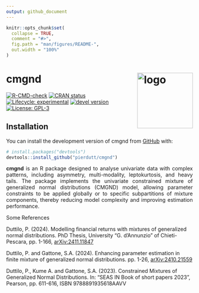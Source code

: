```yaml
---
output: github_document
---
```


<!-- README.md is generated from README.Rmd. Please edit that file -->

```r
knitr::opts_chunk$set(
  collapse = TRUE,
  comment = "#>",
  fig.path = "man/figures/README-",
  out.width = "100%"
)
```

# cmgnd <img src="man/figures/logo.png" alt="logo" align="right" width="150" style="border: none; float: right;"/>

<!-- badges: start -->
[![R-CMD-check](https://github.com/pierdutt/cmgnd/actions/workflows/R-CMD-check.yaml/badge.svg)](https://github.com/pierdutt/cmgnd/actions/workflows/R-CMD-check.yaml)
[![CRAN status](https://www.r-pkg.org/badges/version/cmgnd)](https://CRAN.R-project.org/package=cmgnd) [![Lifecycle: experimental](https://img.shields.io/badge/lifecycle-experimental-orange.svg)](https://lifecycle.r-lib.org/articles/stages.html) [![devel version](https://img.shields.io/badge/devel%20version-0.1.1-blue.svg)](https://github.com/daniGiro/cmgnd) [![License: GPL-3](https://img.shields.io/badge/license-GPL--3-forestgreen.svg)](https://cran.r-project.org/web/licenses/GPL-3)
<!-- badges: end -->


## Installation
You can install the development version of cmgnd from [GitHub](https://github.com/) with:

``` r
# install.packages("devtools")
devtools::install_github("pierdutt/cmgnd")
```
<div style="text-align: justify;">
__cmgnd__ is an R package designed to analyse univariate data with complex patterns, including asymmetry, multi-modality, leptokurtosis, and heavy tails. The package implements the univariate constrained mixture of generalized normal distributions (CMGND) model, allowing parameter constraints to be applied globally or to specific subpartitions of mixture components, thereby reducing model complexity and improving estimation performance. 
</div>

Some References

Duttilo, P. (2024). Modelling financial returns with mixtures of generalized normal distributions. PhD Thesis, University “G. d’Annunzio” of Chieti-Pescara, pp. 1-166, [arXiv:2411.11847](https://doi.org/10.48550/arXiv.2411.11847)

Duttilo, P. and Gattone, S.A. (2024). Enhancing parameter estimation in finite
mixture of generalized normal distributions. pp. 1-26, [arXiv:2410.21559](https://doi.org/10.48550/arXiv.2410.21559)

Duttilo, P., Kume A. and Gattone, S.A. (2023). Constrained Mixtures of Generalized Normal Distributions. In: “SEAS IN Book of short papers 2023”, Pearson, pp. 611-616, ISBN 9788891935618AAVV



